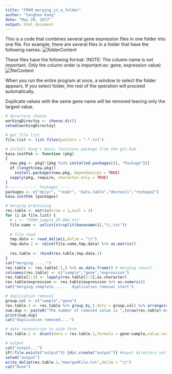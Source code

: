 ```yaml
---
title: "FPKM_merging_in_a_folder"
author: "Sanghee Kang"
date: "May 20, 2017"
output: html_document
---
```

This is a code that combines several gene expression files in one folder into one file.
For example, there are several files in a folder that have the following names:
![folderContent](figures/FPKM_merging_in_a_folder_folderImage.png)


These files have the following format: (NOTE: The column name is not important. Only the column order is important.ex: gene, expression value)
![fileContent](figures/FPKM_merging_in_a_folder_fileImage.png)

When you run the entire program at once, a window to select the folder appears. If you select folder, the rest of the operation will proceed automatically.

Duplicate values with the same gene name will be removed leaving only the largest value.

```r

# directory choose
workingDirectoy <- choose.dir()
setwd(workingDirectoy)

# get file list
file.list <- list.files(pattern = ".*.txt")

# install Kang's basic functions package from the git-hub
kasa.instPak <- function (pkg) 
{
  new.pkg <- pkg[!(pkg %in% installed.packages()[, "Package"])]
  if (length(new.pkg)) 
    install.packages(new.pkg, dependencies = TRUE)
  sapply(pkg, require, character.only = TRUE)
}
#------------- Packages ----
packages <- c("dplyr", "readr", "data.table","devtools","reshape2")
kasa.instPak (packages)

# merging processing
res.table <- matrix(nrow = 1,ncol = 3)
for (i in file.list) {
  # i <- "FPKM_Sample_IP-004.txt"
  file.name <- unlist(strsplit(basename(i),"\\.txt"))
  
  # file read
  tmp.data <- read_delim(i,delim = "\t")
  tmp.data.1 <- cbind(file.name,tmp.data) %>% as.matrix()
  
  res.table <- rbind(res.table,tmp.data.1)
}
cat("merging......")
res.table <- res.table[-1,] %>% as.data.frame() # merging result
colnames(res.table) <- c("sample","gene","expression")
res.table[1:3] <- lapply(res.table[1:3],as.character)
res.table$expression <- res.table$expression %>% as.numeric()
cat("merging complete......  duplication removal start")

# duplication removal
group.col <- c("sample","gene")
res.table.1 <- res.table %>% group_by_(.dots = group.col) %>% arrange(desc(expression)) %>% filter(row_number()==1) %>% ungroup()
num.dup <- paste0("The number of removed value is ",(nrow(res.table)-nrow(res.table.1)),", because of duplication.")
print(num.dup)
cat("duplication removed....")

# data reconstrion to wide form
res.table.2 <- dcast(data = res.table.1,formula = gene~sample,value.var = "expression")

# output
cat("output...")
if(!file.exists("output")) {dir.create("output")} #ouput directory setting
setwd("output")
write_delim(res.table.2,"meergedFile.txt",delim = "\t")
cat("Done")

```

